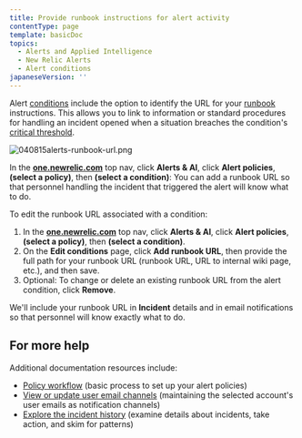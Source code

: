 ```yaml
---
title: Provide runbook instructions for alert activity
contentType: page
template: basicDoc
topics:
  - Alerts and Applied Intelligence
  - New Relic Alerts
  - Alert conditions
japaneseVersion: ''
---
```


Alert [conditions](/docs/alerts/new-relic-alerts-beta/configuring-alert-policies/define-alert-conditions) include the option to identify the URL for your [runbook](/docs/using-new-relic/welcome-new-relic/get-started/glossary#alert-runbook) instructions. This allows you to link to information or standard procedures for handling an incident opened when a situation breaches the condition's [critical threshold](/docs/alerts/new-relic-alerts-beta/configuring-alert-policies/define-thresholds-trigger-alert).

![040815alerts-runbook-url.png](./images/040815alerts-runbook-url_0.png "040815alerts-runbook-url.png")

In the **[one.newrelic.com](https://one.newrelic.com/ "Link opens in a new window.")** top nav, click **Alerts & AI**, click **Alert policies**, **(select a policy)**, then **(select a condition)**: You can add a runbook URL so that personnel handling the incident that triggered the alert will know what to do.

To edit the runbook URL associated with a condition:

1. In the **[one.newrelic.com](https://one.newrelic.com/ "Link opens in a new window.")** top nav, click **Alerts & AI**, click **Alert policies**, **(select a policy)**, then **(select a condition)**.
2. On the **Edit conditions** page, click **Add runbook URL**, then provide the full path for your runbook URL (runbook URL, URL to internal wiki page, etc.), and then save.
3. Optional: To change or delete an existing runbook URL from the alert condition, click **Remove**.

We'll include your runbook URL in **Incident** details and in email notifications so that personnel will know exactly what to do.

## For more help

Additional documentation resources include:

* [Policy workflow](/docs/alerts/new-relic-alerts-beta/configuring-alert-policies/alert-policy-workflow) (basic process to set up your alert policies)
* [View or update user email channels](/docs/alerts/new-relic-alerts-beta/managing-notification-channels/view-or-update-user-email-channels) (maintaining the selected account's user emails as notification channels)
* [Explore the incident history](/docs/alerts/new-relic-alerts-beta/reviewing-alert-incidents/explore-incident-history) (examine details about incidents, take action, and skim for patterns)
